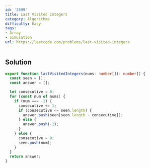 ```yaml
---
id: '2899'
title: Last Visited Integers
category: Algorithms
difficulty: Easy
tags:
- Array
- Simulation
url: https://leetcode.com/problems/last-visited-integers
---
```


## Solution

```typescript filename="solution.ts" copy
export function lastVisitedIntegers(nums: number[]): number[] {
  const seen = [];
  const answer = [];

  let consecutive = 0;
  for (const num of nums) {
    if (num === -1) {
      consecutive += 1;
      if (consecutive <= seen.length) {
        answer.push(seen[seen.length - consecutive]);
      } else {
        answer.push(-1);
      }
    } else {
      consecutive = 0;
      seen.push(num);
    }
  }
  return answer;
}
```

